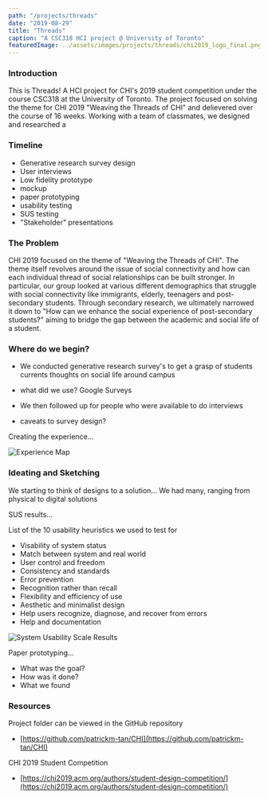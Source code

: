 ```yaml
---
path: "/projects/threads"
date: "2019-08-29"
title: "Threads"
caption: "A CSC318 HCI project @ University of Toronto"
featuredImage: ../assets/images/projects/threads/chi2019_logo_final.png
---
```


### Introduction

This is Threads! A HCI project for CHI's 2019 student competition under the course CSC318 at the University of Toronto. The project focused on solving the theme for CHI 2019 "Weaving the Threads of CHI" and delievered over the course of 16 weeks. Working with a team of classmates, we designed and researched a 

### Timeline

- Generative research survey design
- User interviews
- Low fidelity prototype
- mockup
- paper prototyping
- usability testing
- SUS testing
- "Stakeholder" presentations

### The Problem

CHI 2019 focused on the theme of "Weaving the Threads of CHI". The theme itself revolves around the issue of social connectivity and how can each individual thread of social relationships can be built stronger. In particular, our group looked at various different demographics that struggle with social connectivity like immigrants, elderly, teenagers and post-secondary students. Through secondary research, we ultimately narrowed it down to "How can we enhance the social experience of post-secondary students?" aiming to bridge the gap between the academic and social life of a student.

### Where do we begin?

- We conducted generative research survey's to get a grasp of students currents thoughts on social life around campus
- what did we use? Google Surveys
- We then followed up for people who were available to do interviews

- caveats to survey design?

Creating the experience...

![Experience Map](../assets/images/projects/threads/map.png)

### Ideating and Sketching

We starting to think of designs to a solution...
We had many, ranging from physical to digital solutions

SUS results...

List of the 10 usability heuristics we used to test for
- Visability of system status
- Match between system and real world
- User control and freedom
- Consistency and standards
- Error prevention
- Recognition rather than recall
- Flexibility and efficiency of use
- Aesthetic and minimalist design
- Help users recognize, diagnose, and recover from errors
- Help and documentation

![System Usability Scale Results](../assets/images/threads/bump/sus.png)

Paper prototyping...
- What was the goal?
- How was it done?
- What we found

### Resources

Project folder can be viewed in the GitHub repository
- [https://github.com/patrickm-tan/CHI](https://github.com/patrickm-tan/CHI)

CHI 2019 Student Competition
- [https://chi2019.acm.org/authors/student-design-competition/](https://chi2019.acm.org/authors/student-design-competition/)